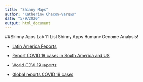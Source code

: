 ```yaml
---
title: "Shinny Maps"
author: "Katherine Chacon-Vargas"
date: "5/9/2020"
output: html_document
---
```


##Shinny Apps Lab 11
List Shinny Apps Humane Genome Analysis!

* <a href="https://katherine-chacon-vargas.shinyapps.io/latin_america/" target="_blank">Latin America Reports</a>

* <a href="https://katherine-chacon-vargas.shinyapps.io/map_5_countries_ex2/" target="_blank">Report COVID 19 cases in South America and US</a>

* <a href="https://katherine-chacon-vargas.shinyapps.io/lab11_maps2/" target="_blank">World COVI 19 reports</a>

* <a href="https://katherine-chacon-vargas.shinyapps.io/lab_11_maps_2020/" target="_blank">Global reports COVID 19 cases</a>



